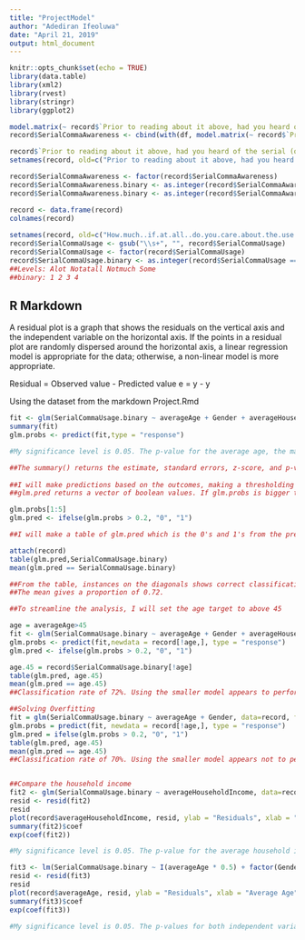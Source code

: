 ```yaml
---
title: "ProjectModel"
author: "Adediran Ifeoluwa"
date: "April 21, 2019"
output: html_document
---
```


```r

knitr::opts_chunk$set(echo = TRUE)
library(data.table)
library(xml2)
library(rvest)
library(stringr)
library(ggplot2)

model.matrix(~ record$`Prior to reading about it above, had you heard of the serial (or Oxford) comma?` + 0, data=df, contrasts.arg = lapply(df, contrasts, contrasts=FALSE))
record$SerialCommaAwareness <- cbind(with(df, model.matrix(~ record$`Prior to reading about it above, had you heard of the serial (or Oxford) comma?` + 0)))

record$`Prior to reading about it above, had you heard of the serial (or Oxford) comma?` <- gsub("\\s+", "", record$`Prior to reading about it above, had you heard of the serial (or Oxford) comma?`) 
setnames(record, old=c("Prior to reading about it above, had you heard of the serial (or Oxford) comma?"), new=c("SerialCommaAwareness"))

record$SerialCommaAwareness <- factor(record$SerialCommaAwareness)
record$SerialCommaAwareness.binary <- as.integer(record$SerialCommaAwareness == "Yes")
record$SerialCommaAwareness.binary <- as.integer(record$SerialCommaAwareness)

record <- data.frame(record)
colnames(record) 
 
setnames(record, old=c("How.much..if.at.all..do.you.care.about.the.use..or.lack.thereof..of.the.serial..or.Oxford..comma.in.grammar."), new=c("SerialCommaUsage"))
record$SerialCommaUsage <- gsub("\\s+", "", record$SerialCommaUsage)
record$SerialCommaUsage <- factor(record$SerialCommaUsage)
record$SerialCommaUsage.binary <- as.integer(record$SerialCommaUsage == "Alot")
##Levels: Alot Notatall Notmuch Some
##binary: 1 2 3 4

```

## R Markdown

A residual plot is a graph that shows the residuals on the vertical axis and the independent variable on the horizontal axis. If the points in a residual plot are randomly dispersed around the horizontal axis, a linear regression model is appropriate for the data; otherwise, a non-linear model is more appropriate.

Residual = Observed value - Predicted value 
e = y - y

Using the dataset from the markdown Project.Rmd


```r

fit <- glm(SerialCommaUsage.binary ~ averageAge + Gender + averageHouseholdIncome - 1, data=record, family = binomial)
summary(fit)
glm.probs <- predict(fit,type = "response")

#My significance level is 0.05. The p-value for the average age, the male gender factor are statistically significant to the model but the female gender factor, and the average household income p-values are greater than the significance level which implies that the variables are not statistically significant. The sign of a regression coefficient implies there is a positive or negative correlation between each independent variable the dependent variable.

##The summary() returns the estimate, standard errors, z-score, and p-values on each of the coefficients. None of the coefficients are significant here. It also include deviance (the ##deviance just for the mean) and the residual deviance (the deviance for the model with all the predictors). I will make predictions to give me a vector of fitted probabilities.
 
##I will make predictions based on the outcomes, making a thresholding at 0.2, by using ifelse() command
##glm.pred returns a vector of boolean values. If glm.probs is bigger than 0.2, glm.pred calls "1" ##(A lot) otherwise, it calls "0" (Others).

glm.probs[1:5]
glm.pred <- ifelse(glm.probs > 0.2, "0", "1")

##I will make a table of glm.pred which is the 0's and 1's from the previous serialcommausage

attach(record)
table(glm.pred,SerialCommaUsage.binary)
mean(glm.pred == SerialCommaUsage.binary)

##From the table, instances on the diagonals shows correct classification, and off the diagonals shows the worng classificaion.
##The mean gives a proportion of 0.72.

##To streamline the analysis, I will set the age target to above 45

age = averageAge>45
fit <- glm(SerialCommaUsage.binary ~ averageAge + Gender + averageHouseholdIncome - 1, data=record, family = binomial, subset=age)
glm.probs <- predict(fit,newdata = record[!age,], type = "response")
glm.pred <- ifelse(glm.probs > 0.2, "0", "1")

age.45 = record$SerialCommaUsage.binary[!age]
table(glm.pred, age.45)
mean(glm.pred == age.45)
##Classification rate of 72%. Using the smaller model appears to perform better.

##Solving Overfitting
fit = glm(SerialCommaUsage.binary ~ averageAge + Gender, data=record, family = binomial, subset = age)
glm.probs = predict(fit, newdata = record[!age,], type = "response")
glm.pred = ifelse(glm.probs > 0.2, "0", "1")
table(glm.pred, age.45)
mean(glm.pred == age.45)
##Classification rate of 70%. Using the smaller model appears not to perform better.



```



```r

##Compare the household income
fit2 <- glm(SerialCommaUsage.binary ~ averageHouseholdIncome, data=record, family = binomial)
resid <- resid(fit2)
resid
plot(record$averageHouseholdIncome, resid, ylab = "Residuals", xlab = "Average Age", main="Plot 2")
summary(fit2)$coef
exp(coef(fit2))

#My significance level is 0.05. The p-value for the average household income as predictor is greater than the significance level which implies that the variable is not statistically significant to the general linear model. There is a positive correlation between the independent variable the dependent variable.

```


```r

fit3 <- lm(SerialCommaUsage.binary ~ I(averageAge * 0.5) + factor(Gender), data=record)
resid <- resid(fit3)
resid
plot(record$averageAge, resid, ylab = "Residuals", xlab = "Average Age", main="Plot 3")
summary(fit3)$coef
exp(coef(fit3))

#My significance level is 0.05. The p-values for both independent variables are greater than the significance level of the model which implies that the variable is not statistically significant to the analysis. There is a negative correlation between the independent variable the dependent variables.

``` 
